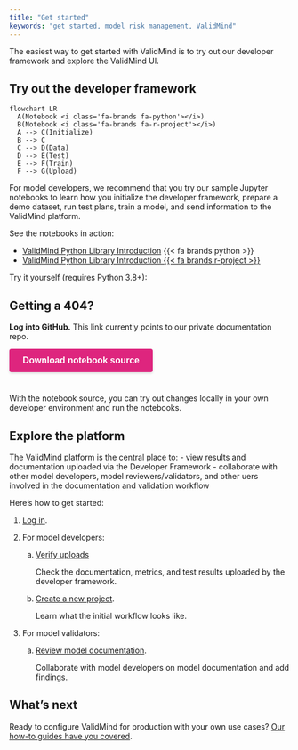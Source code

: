 ```yaml
---
title: "Get started"
keywords: "get started, model risk management, ValidMind"
---
```


The easiest way to get started with ValidMind is to try out our developer framework and explore the ValidMind UI. 

## Try out the developer framework

```mermaid
flowchart LR
  A(Notebook <i class='fa-brands fa-python'></i>)
  B(Notebook <i class='fa-brands fa-r-project'></i>)
  A --> C(Initialize)
  B --> C
  C --> D(Data)
  D --> E(Test)
  E --> F(Train)
  F --> G(Upload)
```

For model developers, we recommend that you try our sample Jupyter notebooks to learn how you initialize the developer framework, prepare a demo dataset, run test plans, train a model, and send information to the ValidMind platform. 

See the notebooks in action:

- [ValidMind Python Library Introduction](../notebooks/intro.ipynb) {{< fa brands python >}}
- [ValidMind Python Library Introduction {{< fa brands r-project >}}](../notebooks/intro-r.ipynb)

<!-- TO DO we need to add the correct download link here --->

Try it yourself (requires Python 3.8+):

::: {.column-margin}
::: {.callout-important}
## Getting a 404?
**Log into GitHub.**
This link currently points to our private documentation repo.
:::
:::

```{=html}
<!DOCTYPE html>
<html>
<head>
    <title>Notebook Download Button</title>
    <style>
        .download-button {
            display: inline-block;
            background-color: #DE257E;
            color: white;
            border: none;
            padding: 12px 24px;
            font-size: 16px;
            font-weight: bold;
            border-radius: 4px;
            cursor: pointer;
            box-shadow: 0 2px 4px rgba(0, 0, 0, 0.15);
            transition: all 0.3s ease-in-out;
            margin-bottom: 24px;
        }

        .download-button:hover {
            background-color: #c71e6b;
            box-shadow: 0 2px 4px rgba(0, 0, 0, 0.3);
        }
    </style>
</head>
<body>
    <a href="https://github.com/validmind/documentation/tree/main/site/notebooks" download>
        <button class="download-button">Download notebook source</button>
    </a>
</body>
</html>
```

With the notebook source, you can try out changes locally in your own developer environment and run the notebooks.

## Explore the platform

The ValidMind platform is the central place to: 
  - view results and documentation uploaded via the Developer Framework
  - collaborate with other model developers, model reviewers/validators, and other uers involved in the documentation and validation workflow

Here's how to get started: 

1. [Log in](login.qmd).

2. For model developers:
    a. [Verify uploads](verify-developer-framework-uploads.qmd) 
    
       Check the documentation, metrics, and test results uploaded by the developer framework.

    b. [Create a new project](create-project.qmd).
    
       Learn what the initial workflow looks like.

3. For model validators:

    a. [Review model documentation](review-model-documentation.qmd).

       Collaborate with model developers on model documentation and add findings.

<!---
    b. [Generate a model validation report](generate-validation-reports.qmd).

       Step through the approval process after review. 
--->

## What's next

Ready to configure ValidMind for production with your own use cases? [Our how-to guides have you covered](guide.qmd).

